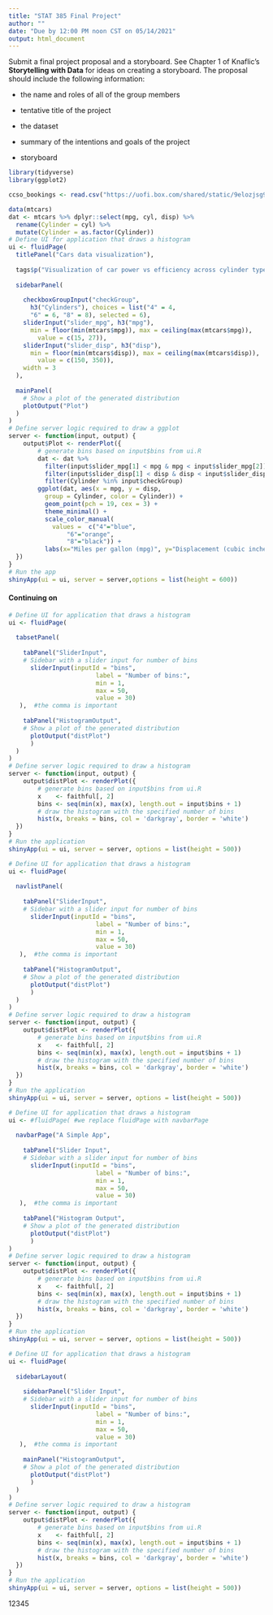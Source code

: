 ```yaml
---
title: "STAT 385 Final Project"
author: ""
date: "Due by 12:00 PM noon CST on 05/14/2021"
output: html_document
---
```




Submit a final project proposal and a storyboard. See Chapter 1 of Knaflic's **Storytelling with Data** for ideas on creating a storyboard. The proposal should include the following information:

- the name and roles of all of the group members

- tentative title of the project

- the dataset

- summary of the intentions and goals of the project

- storyboard


```r
library(tidyverse)
library(ggplot2)

ccso_bookings <- read.csv("https://uofi.box.com/shared/static/9elozjsg99bgcb7gb546wlfr3r2gc9b7.csv")

data(mtcars)
dat <- mtcars %>% dplyr::select(mpg, cyl, disp) %>% 
  rename(Cylinder = cyl) %>%
  mutate(Cylinder = as.factor(Cylinder)) 
# Define UI for application that draws a histogram
ui <- fluidPage(
  titlePanel("Cars data visualization"),
  
  tags$p("Visualization of car power vs efficiency across cylinder types."),
  
  sidebarPanel(
    
    checkboxGroupInput("checkGroup", 
      h3("Cylinders"), choices = list("4" = 4, 
      "6" = 6, "8" = 8), selected = 6),
    sliderInput("slider_mpg", h3("mpg"),
      min = floor(min(mtcars$mpg)), max = ceiling(max(mtcars$mpg)), 
        value = c(15, 27)),
    sliderInput("slider_disp", h3("disp"),
      min = floor(min(mtcars$disp)), max = ceiling(max(mtcars$disp)), 
        value = c(150, 350)), 
    width = 3
  ),
    
  mainPanel( 
    # Show a plot of the generated distribution
    plotOutput("Plot")
  )
)
# Define server logic required to draw a ggplot
server <- function(input, output) {
    output$Plot <- renderPlot({
        # generate bins based on input$bins from ui.R
        dat <- dat %>% 
          filter(input$slider_mpg[1] < mpg & mpg < input$slider_mpg[2]) %>%
          filter(input$slider_disp[1] < disp & disp < input$slider_disp[2]) %>%
          filter(Cylinder %in% input$checkGroup)
        ggplot(dat, aes(x = mpg, y = disp, 
          group = Cylinder, color = Cylinder)) + 
          geom_point(pch = 19, cex = 3) + 
          theme_minimal() + 
          scale_color_manual(
            values =  c("4"="blue",
                "6"="orange",
                "8"="black")) + 
          labs(x="Miles per gallon (mpg)", y="Displacement (cubic inches)")
  })
}
# Run the app
shinyApp(ui = ui, server = server,options = list(height = 600))
```



#### Continuing on

```r
# Define UI for application that draws a histogram
ui <- fluidPage(
    
  tabsetPanel(
    
    tabPanel("SliderInput",
    # Sidebar with a slider input for number of bins 
      sliderInput(inputId = "bins",
                        label = "Number of bins:",
                        min = 1,
                        max = 50,
                        value = 30)
   ),  #the comma is important
   
    tabPanel("HistogramOutput",
    # Show a plot of the generated distribution
      plotOutput("distPlot")
      )
  )
)
# Define server logic required to draw a histogram
server <- function(input, output) {
    output$distPlot <- renderPlot({
        # generate bins based on input$bins from ui.R
        x    <- faithful[, 2]
        bins <- seq(min(x), max(x), length.out = input$bins + 1)
        # draw the histogram with the specified number of bins
        hist(x, breaks = bins, col = 'darkgray', border = 'white')
  })
}
# Run the application 
shinyApp(ui = ui, server = server, options = list(height = 500))
```


```r
# Define UI for application that draws a histogram
ui <- fluidPage(
    
  navlistPanel(
    
    tabPanel("SliderInput",
    # Sidebar with a slider input for number of bins 
      sliderInput(inputId = "bins",
                        label = "Number of bins:",
                        min = 1,
                        max = 50,
                        value = 30)
   ),  #the comma is important
   
    tabPanel("HistogramOutput",
    # Show a plot of the generated distribution
      plotOutput("distPlot")
      )
  )
)
# Define server logic required to draw a histogram
server <- function(input, output) {
    output$distPlot <- renderPlot({
        # generate bins based on input$bins from ui.R
        x    <- faithful[, 2]
        bins <- seq(min(x), max(x), length.out = input$bins + 1)
        # draw the histogram with the specified number of bins
        hist(x, breaks = bins, col = 'darkgray', border = 'white')
  })
}
# Run the application 
shinyApp(ui = ui, server = server, options = list(height = 500))
```


```r
# Define UI for application that draws a histogram
ui <- #fluidPage( #we replace fluidPage with navbarPage
    
  navbarPage("A Simple App",
    
    tabPanel("Slider Input",
    # Sidebar with a slider input for number of bins 
      sliderInput(inputId = "bins",
                        label = "Number of bins:",
                        min = 1,
                        max = 50,
                        value = 30)
   ),  #the comma is important
   
    tabPanel("Histogram Output",
    # Show a plot of the generated distribution
      plotOutput("distPlot")
      )
)
# Define server logic required to draw a histogram
server <- function(input, output) {
    output$distPlot <- renderPlot({
        # generate bins based on input$bins from ui.R
        x    <- faithful[, 2]
        bins <- seq(min(x), max(x), length.out = input$bins + 1)
        # draw the histogram with the specified number of bins
        hist(x, breaks = bins, col = 'darkgray', border = 'white')
  })
}
# Run the application 
shinyApp(ui = ui, server = server, options = list(height = 500))
```


```r
# Define UI for application that draws a histogram
ui <- fluidPage( 
    
  sidebarLayout(
    
    sidebarPanel("Slider Input",
    # Sidebar with a slider input for number of bins 
      sliderInput(inputId = "bins",
                        label = "Number of bins:",
                        min = 1,
                        max = 50,
                        value = 30)
   ),  #the comma is important
   
    mainPanel("HistogramOutput",
    # Show a plot of the generated distribution
      plotOutput("distPlot")
      )
  )
)
# Define server logic required to draw a histogram
server <- function(input, output) {
    output$distPlot <- renderPlot({
        # generate bins based on input$bins from ui.R
        x    <- faithful[, 2]
        bins <- seq(min(x), max(x), length.out = input$bins + 1)
        # draw the histogram with the specified number of bins
        hist(x, breaks = bins, col = 'darkgray', border = 'white')
  })
}
# Run the application 
shinyApp(ui = ui, server = server, options = list(height = 500))
```

12345